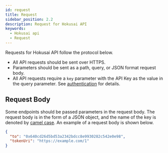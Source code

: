 ```yaml
---
id: request
title: Request
sidebar_position: 2.2
description: Request for Hokusai API
keywords:
  - Hokusai api
  - Request
---
```


Requests for Hokusai API follow the protocol below.
- All API requests should be sent over HTTPS.
- Parameters should be sent as a path, query, or JSON format request body.
- All API requests require a `key` parameter with the API Key as the value in the query parameter. See [authentication](/authentication) for details.

## Request Body

Some endpoints should be passed parameters in the request body. The request body is in the form of a JSON object, and the name of the key is denoted by [camel case](https://en.wikipedia.org/wiki/Camel_case).
An example of a request body is shown below.
```json title="/nfts/{contractId}/mint"
{
  "to": "0x640cd26d5bd53a2342bdcc8e9930282c542e0e98",
  "tokenUri": "https://example.com/1"
}
```